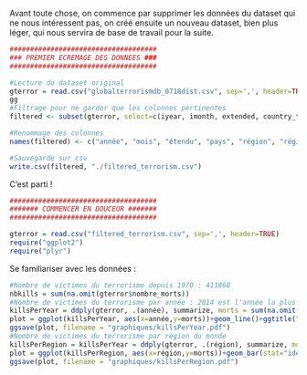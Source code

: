 Avant toute chose, on commence par supprimer les données du dataset qui ne nous intéressent pas, on créé ensuite un nouveau dataset, bien plus léger, qui nous servira de base de travail pour la suite.

```r
####################################
### PREMIER ECREMAGE DES DONNEES ###
####################################

#Lecture du dataset original
gterror = read.csv("globalterrorismdb_0718dist.csv", sep=',', header=TRUE)
gg
#Filtrage pour ne garder que les colonnes pertinentes
filtered <- subset(gterror, select=c(iyear, imonth, extended, country_txt, region_txt, provstate, city, latitude, longitude, multiple, success, suicide, attacktype1_txt, targtype1_txt, natlty1_txt, gname, nperps, claimed, weaptype1_txt, nkill, nkillter, nwound, nwoundte))

#Renommage des colonnes 
names(filtered) <- c("année", "mois", "étendu", "pays", "région", "région_locale", "ville", "latitude", "longitude", "multiple", "succès", "suicide", "type_attaque", "cible", "nationalité_ciblée", "responsable", "nombre_terroristes", "revendiqué", "type_arme", "nombre_morts", "nombre_terroristes_morts", "nombre_blessés", "nombre_terroristes_blessés")

#Sauvegarde sur csv
write.csv(filtered, "./filtered_terrorism.csv")
```
C'est parti !
```r
####################################
####### COMMENCER EN DOUCEUR #######
####################################

gterror = read.csv("filtered_terrorism.csv", sep=',', header=TRUE)
require("ggplot2")
require("plyr")
```
Se familiariser avec les données :
```r
#Nombre de victimes du terrorisme depuis 1970 : 411868
nbkills = sum(na.omit(gterror$nombre_morts))
#Nombre de victimes du terrorisme par année : 2014 est l'année la plus meurtrière avec quasiment 45000 victimes !
killsPerYear = ddply(gterror, .(année), summarize, morts = sum(na.omit(nombre_morts)))
plot = ggplot(killsPerYear, aes(x=année,y=morts))+geom_line()+ggtitle("Evolution du nombre de victimes du terrorisme dans le monde.")+xlab("Année")+ylab("Nombre de morts")
ggsave(plot, filename = "graphiques/killsPerYear.pdf")
#Nombre de victimes du terrorisme par région du monde
killsPerRegion = killsPerYear = ddply(gterror, .(région), summarize, morts = sum(na.omit(nombre_morts)))
plot = ggplot(killsPerRegion, aes(x=région,y=morts))+geom_bar(stat="identity")+ggtitle("Nombre de victimes du terrorisme par région")+xlab("Région")+ylab("Nombre de morts")+theme(axis.text.x = element_text(angle=45))
ggsave(plot, filename = "graphiques/killsPerRegion.pdf")
```

